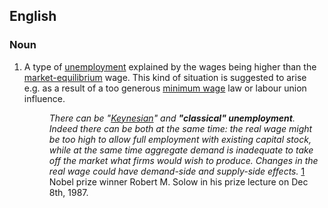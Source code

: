 {{rfv}}
{{wikipedia|Unemployment types}}
==English==

===Noun===
{{en-noun|sg=[[classical]] [[unemployment]]|-}}

# {{economics}} A type of [[unemployment]] explained by the wages being higher than the [[market-equilibrium]] wage.  This kind of situation is suggested to arise e.g. as a result of a too generous [[minimum wage]] law or labour union influence.
#:''There can be "[[Keynesian]]" and '''"classical" unemployment'''. Indeed there can be both at the same time: the real wage might be too high to allow full employment with existing capital stock, while at the same time aggregate demand is inadequate to take off the market what firms would wish to produce. Changes in the real wage could have demand-side and supply-side effects.'' [http://nobelprize.org/nobel_prizes/economics/laureates/1987/solow-lecture.html] Nobel prize winner Robert M. Solow in his prize lecture on Dec 8th, 1987.